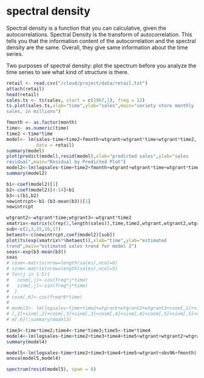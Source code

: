 # spectral density

Spectral density is a function that you can calculative, given the autocorrelations. Spectral Density is the transform of autocorrelation. This tells you that the information content of the autocorrelation and the spectral density are the same. Overall, they give same information about the time series. 

Two purposes of spectral density: plot the spectrum before you analyze the time series to see what kind of structure is there. 

```r
retail <- read.csv("/cloud/project/data/retail.txt")
attach(retail)
head(retail)
sales.ts <- ts(sales, start = c(1967,1), freq = 12)
ts.plot(sales.ts,xlab="time",ylab="sales",main="variety store monthly 
sales, in millions") 

fmonth <- as.factor(month)
time<- as.numeric(time)
time2 <-time*time
model<- lm(sales~time+time2+fmonth+wtgrant+wtgrant*time+wtgrant*time2,
           data = retail)
summary(model)
plot(predict(model),resid(model),xlab="predicted sales",ylab="sales 
residual",main="Residual by Predicted Plot")
model2<-lm(logsales~time+time2+fmonth+wtgrant+wtgrant*time+wtgrant*time2)
summary(model2) 

b1<-coef(model2)[1] 
b2<-coef(model2)[4:14]+b1 
b3<-c(b1,b2) 
newintrcpt<-b1-(b3-mean(b3))[1] 
newintrcpt 

wtgrant2<-wtgrant*time;wtgrant3<-wtgrant*time2 
xmatrix<-matrix(c(rep(1,length(sales)),time,time2,wtgrant,wtgrant2,wtgrant3),ncol=6) 
sub<-c(2,3,15,16,17) 
betaest<-c(newintrcpt,coef(model2)[sub]) 
plot(ts(exp(xmatrix%*%betaest)),xlab="time",ylab="estimated 
trend",main="estimated sales trend for model 2") 
seas<-exp(b3-mean(b3)) 
seas 
# cosm<-matrix(nrow=length(sales),ncol=6) 
# sinm<-matrix(nrow=length(sales),ncol=5) 
# for(j in 1:5){ 
#   cosm[,j]<-cos(freq*j*time) 
#   sinm[,j]<-sin(freq*j*time) 
#  } 
# cosm[,6]<-cos(freq*6*time) 
#  
# model3<- lm(logsales~time+time2+wtgrant+wtgrant2+wtgrant3+cosm[,1]+sinm[,1]+cosm
# [,2]+sinm[,2]+cosm[,3]+sinm[,3]+cosm[,4]+sinm[,4]+cosm[,5]+sinm[,5]+cos
# m[,6]);summary(model3) 

time3<-time*time2;time4<-time*time3;time5<-time*time4 
model4<-lm(logsales~time+time2+time3+time4+time5+wtgrant+wtgrant2+wtgrant3+obs96+fmonth)
summary(model4) 

model5<-lm(logsales~time+time2+time3+time4+time5+wtgrant+obs96+fmonth) 
anova(model5,model4) 
```


```r
spectrum(resid(model5), span = 8)
```




